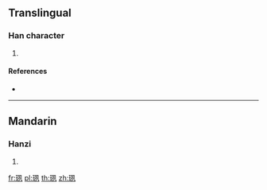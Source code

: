 {{character info/new}}
==Translingual==

===Han character===
{{Han char|rn=96|rad=玉|as=06|sn=10|four=|canj=MGHNN|ids=⿰𤣩夙}}

# {{defn|Han|sort=玉06}}

====References====
* {{Han ref|kx=0730.280|dkj=20954|dj=1142.120|hdz=21112.060|uh=73DF|ud=29663}}

----

==Mandarin==

===Hanzi===
{{cmn-hanzi|pin=[[sù]] ([[su4]]), [[xuān]] ([[xuan1]])|wg=su<sup>4</sup>, hsüan<sup>1</sup>}}

# {{defn|lang=cmn|sort=玉06}}

[[fr:珟]]
[[pl:珟]]
[[th:珟]]
[[zh:珟]]